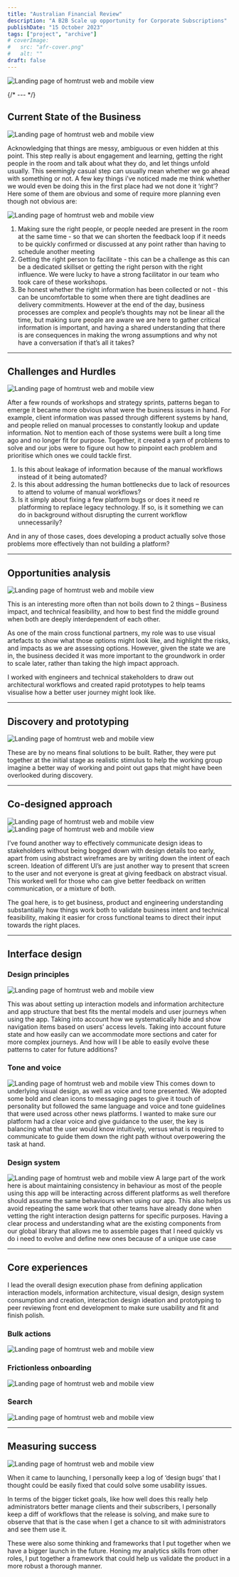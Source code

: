 ```yaml
---
title: "Australian Financial Review"
description: "A B2B Scale up opportunity for Corporate Subscriptions"
publishDate: "15 October 2023"
tags: ["project", "archive"]
# coverImage:
#   src: "afr-cover.png"
#   alt: ""
draft: false
---
```


![Landing page of homtrust web and mobile view](./afr-cover.png)

{/* --- */}

## Current State of the Business

![Landing page of homtrust web and mobile view](./afr-blueprint.png)

Acknowledging that things are messy, ambiguous or even hidden at this point. This step really is about engagement and learning, getting the right people in the room and talk about what they do, and let things unfold usually. This seemingly casual step can usually mean whether we go ahead with something or not. A few key things i’ve noticed made me think whether we would even be doing this in the first place had we not done it ‘right’? Here some of them are obvious and some of require more planning even though not obvious are:

![Landing page of homtrust web and mobile view](./afr-research.png)

1. Making sure the right people, or people needed are present in the room at the same time - so that we can shorten the feedback loop if it needs to be quickly confirmed or discussed at any point rather than having to schedule another meeting
2. Getting the right person to facilitate - this can be a challenge as this can be a dedicated skillset or getting the right person with the right influence. We were lucky to have a strong facilitator in our team who took care of these workshops.
3. Be honest whether the right information has been collected or not - this can be uncomfortable to some when there are tight deadlines are delivery commitments. However at the end of the day, business processes are complex and people’s thoughts may not be linear all the time, but making sure people are aware we are here to gather critical information is important, and having a shared understanding that there is are consequences in making the wrong assumptions and why not have a conversation if that’s all it takes?

---

## Challenges and Hurdles

![Landing page of homtrust web and mobile view](./afr-problems.png)

After a few rounds of workshops and strategy sprints, patterns began to emerge it became more obvious what were the business issues in hand. For example, client information was passed through different systems by hand, and people relied on manual processes to constantly lookup and update information. Not to mention each of those systems were built a long time ago and no longer fit for purpose. Together, it created a yarn of problems to solve and our jobs were to figure out how to pinpoint each problem and prioritise which ones we could tackle first.

1. Is this about leakage of information because of the manual workflows instead of it being automated?
2. Is this about addressing the human bottlenecks due to lack of resources to attend to volume of manual workflows?
3. Is it simply about fixing a few platform bugs or does it need re platforming to replace legacy technology. If so, is it something we can do in background without disrupting the current workflow unnecessarily?

And in any of those cases, does developing a product actually solve those problems more effectively than not building a platform?

---

## Opportunities analysis

![Landing page of homtrust web and mobile view](./afr-opportunities.png)

This is an interesting more often than not boils down to 2 things – Business impact, and technical feasibility, and how to best find the middle ground when both are deeply interdependent of each other.

As one of the main cross functional partners, my role was to use visual artefacts to show what those options might look like, and highlight the risks, and impacts as we are assessing options. However, given the state we are in, the business decided it was more important to the groundwork in order to scale later, rather than taking the high impact approach.

I worked with engineers and technical stakeholders to draw out architectural workflows and created rapid prototypes to help teams visualise how a better user journey might look like.

---

## Discovery and prototyping

![Landing page of homtrust web and mobile view](./afr-prototype.png)

These are by no means final solutions to be built. Rather, they were put together at the initial stage as realistic stimulus to help the working group imagine a better way of working and point out gaps that might have been overlooked during discovery.

---

## Co-designed approach

![Landing page of homtrust web and mobile view](./afr-whiteboarding.png)
![Landing page of homtrust web and mobile view](./afr-codesign.png)

I’ve found another way to effectively communicate design ideas to stakeholders without being bogged down with design details too early, apart from using abstract wireframes are by writing down the intent of each screen. Ideation of different UI’s are just another way to present that screen to the user and not everyone is great at giving feedback on abstract visual. This worked well for those who can give better feedback on written communication, or a mixture of both.

The goal here, is to get business, product and engineering understanding substantially how things work both to validate business intent and technical feasibility, making it easier for cross functional teams to direct their input towards the right places.

---

## Interface design

### Design principles

![Landing page of homtrust web and mobile view](./afr-designdocs.png)

This was about setting up interaction models and information architecture and app structure that best fits the mental models and user journeys when using the app. Taking into account how we systematically hide and show navigation items based on users’ access levels. Taking into account future state and how easily can we accommodate more sections and cater for more complex journeys. And how will I be able to easily evolve these patterns to cater for future additions?

### Tone and voice

![Landing page of homtrust web and mobile view](./afr-themed.png)
This comes down to underlying visual design, as well as voice and tone presented. We adopted some bold and clean icons to messaging pages to give it touch of personality but followed the same language and voice and tone guidelines that were used across other news platforms.
I wanted to make sure our platform had a clear voice and give guidance to the user, the key is balancing what the user would know intuitively, versus what is required to communicate to guide them down the right path without overpowering the task at hand.

### Design system

![Landing page of homtrust web and mobile view](./afr-components.png)
‍A large part of the work here is about maintaining consistency in behaviour as most of the people using this app will be interacting across different platforms as well therefore should assume the same behaviours when using our app. This also helps us avoid repeating the same work that other teams have already done when vetting the right interaction design patterns for specific purposes. Having a clear process and understanding what are the existing components from our global library that allows me to assemble pages that I need quickly vs do i need to evolve and define new ones because of a unique use case

---

## Core experiences

I lead the overall design execution phase from defining application interaction models, information architecture, visual design, design system consumption and creation, interaction design ideation and prototyping to peer reviewing front end development to make sure usability and fit and finish polish.

### Bulk actions

![Landing page of homtrust web and mobile view](./afr-gif-bulkactions.gif)

### Frictionless onboarding

![Landing page of homtrust web and mobile view](./afr-gif-newaccount.gif)

### Search

![Landing page of homtrust web and mobile view](./afr-gif-search.gif)

---

## Measuring success

![Landing page of homtrust web and mobile view](./afr-validation.png)

When it came to launching, I personally keep a log of ‘design bugs’ that I thought could be easily fixed that could solve some usability issues.

In terms of the bigger ticket goals, like how well does this really help administrators better manage clients and their subscribers, I personally keep a diff of workflows that the release is solving, and make sure to observe that that is the case when I get a chance to sit with administrators and see them use it.

These were also some thinking and frameworks that I put together when we have a bigger launch in the future. Honing my analytics skills from other roles, I put together a framework that could help us validate the product in a more robust a thorough manner.
